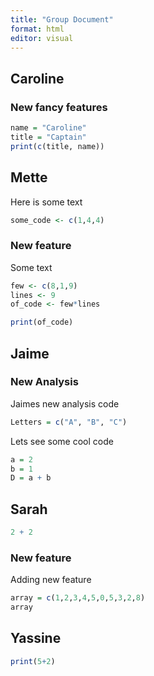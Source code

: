 ```yaml
---
title: "Group Document"
format: html
editor: visual
---
```


## Caroline

### New fancy features

```r
name = "Caroline"
title = "Captain"
print(c(title, name))
```

## Mette

Here is some text

```r
some_code <- c(1,4,4)
```

### New feature

Some text

```r
few <- c(8,1,9)
lines <- 9
of_code <- few*lines

print(of_code)
```

## Jaime

### New Analysis

Jaimes new analysis code
```r
Letters = c("A", "B", "C")
```

Lets see some cool code

```r
a = 2
b = 1
D = a + b
```

## Sarah

```r
2 + 2
```

### New feature

Adding new feature

```r
array = c(1,2,3,4,5,0,5,3,2,8)
array
```

## Yassine

```r
print(5+2)
```
